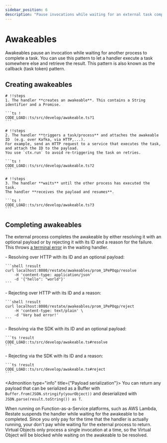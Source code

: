 ```yaml
---
sidebar_position: 6
description: "Pause invocations while waiting for an external task completion."
---
```



# Awakeables

Awakeables pause an invocation while waiting for another process to complete a task.
You can use this pattern to let a handler execute a task somewhere else and retrieve the result.
This pattern is also known as the callback (task token) pattern.

## Creating awakeables

<Scrollycoding>

    # !!steps
    1. The handler **creates an awakeable**. This contains a String identifier and a Promise.

    ```ts !
    CODE_LOAD::ts/src/develop/awakeable.ts?1
    ```

    # !!steps
    2. The handler **triggers a task/process** and attaches the awakeable ID  (e.g. over Kafka, via HTTP,...).
    For example, send an HTTP request to a service that executes the task, and attach the ID to the payload.
    You use `ctx.run` to avoid re-triggering the task on retries.

    ```ts !
    CODE_LOAD::ts/src/develop/awakeable.ts?2
    ```

    # !!steps
    3. The handler **waits** until the other process has executed the task.
    The handler **receives the payload and resumes**.

    ```ts !
    CODE_LOAD::ts/src/develop/awakeable.ts?3
    ```

</Scrollycoding>

## Completing awakeables

The external process completes the awakeable by either resolving it with an optional payload or by rejecting it
with its ID and a reason for the failure. This throws [a terminal error](/develop/ts/error-handling) in the waiting handler.

<TextAndCode>
    - Resolving over HTTP with its ID and an optional payload:

    ```shell !result
    curl localhost:8080/restate/awakeables/prom_1PePOqp/resolve
        -H 'content-type: application/json'
        -d '{"hello": "world"}'
    ```
</TextAndCode>
<TextAndCode>
    - Rejecting over HTTP with its ID and a reason:

    ```shell !result
    curl localhost:8080/restate/awakeables/prom_1PePOqp/reject
        -H 'content-type: text/plain' \
        -d 'Very bad error!'
    ```
</TextAndCode>
<TextAndCode>
    - Resolving via the SDK with its ID and an optional payload:

    ```ts !result
    CODE_LOAD::ts/src/develop/awakeable.ts#resolve
    ```
</TextAndCode>
<TextAndCode>
    - Rejecting via the SDK with its ID and a reason:

    ```ts !result
    CODE_LOAD::ts/src/develop/awakeable.ts#reject
    ```
</TextAndCode>

<Admonition type="info" title={"Payload serialization"}>
    You can return any payload that can be serialized as a Buffer with `Buffer.from(JSON.stringify(yourObject))` and deserialized with `JSON.parse(result.toString()) as T`.
</Admonition>

<Admonition type="tip" title="Cost savings on FaaS">
    When running on Function-as-a-Service platforms, such as AWS Lambda, Restate suspends the handler while waiting for the awakeable to be completed.
    Since you only pay for the time that the handler is actually running, your don't pay while waiting for the external process to return.
</Admonition>

<Admonition type="info" title="Awaiting awakeables in Virtual Objects">
    Virtual Objects only process a single invocation at a time, so the Virtual Object will be blocked while waiting on the awakeable to be resolved.
</Admonition>

